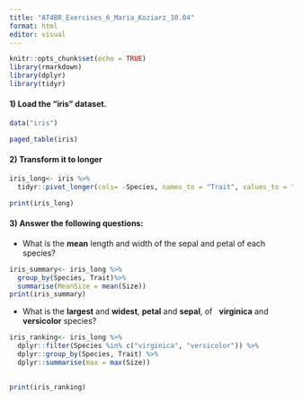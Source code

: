 ```yaml
---
title: "AT4BR_Exercises_6_Maria_Koziarz_10.04"
format: html
editor: visual
---
```


```r
knitr::opts_chunk$set(echo = TRUE)
library(rmarkdown)
library(dplyr)
library(tidyr)
```

#### 1) Load the “iris” dataset.

```r
data("iris")

paged_table(iris)
```

#### 2) Transform it to longer

```r
iris_long<- iris %>%
  tidyr::pivot_longer(cols= -Species, names_to = "Trait", values_to = "Size")

print(iris_long)
```

#### 3) Answer the following questions:

-   What is the **mean** length and width of the sepal and petal of each species?

```r
iris_summary<- iris_long %>%
  group_by(Species, Trait)%>%
  summarise(MeanSize = mean(Size))
print(iris_summary)
```

-   What is the **largest** and **widest**, **petal** and **sepal**, of   **virginica** and **versicolor** species?

```r
iris_ranking<- iris_long %>%
  dplyr::filter(Species %in% c("virginica", "versicolor")) %>%
  dplyr::group_by(Species, Trait) %>%
  dplyr::summarise(max = max(Size))

  
print(iris_ranking)  
```
